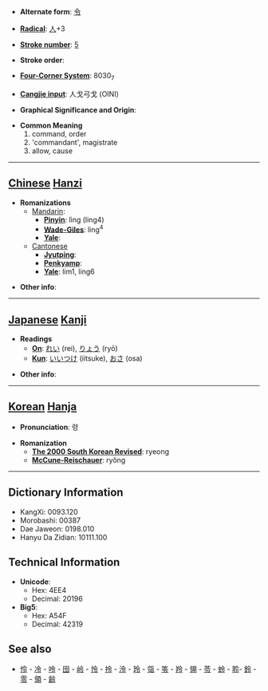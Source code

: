 * '''Alternate form''': [[令]]

* '''[[Wiktionary:Chinese radical index| Radical]]''': [[Wiktionary:Chinese radical index 人|人]]+3

* '''[[Wiktionary:Chinese total strokes index|Stroke number]]''': [[Wiktionary:Chinese total strokes index 5|5]]

* '''Stroke order''': 

* '''[[Wiktionary:Chinese four corner index|Four-Corner System]]''': 8030<sub>7</sub>

* '''[[Wiktionary:Chinese Cangjie index|Cangjie input]]''': 人戈弓戈 (OINI)

* '''Graphical Significance and Origin''': 

* '''Common Meaning'''
*#command, order
*# 'commandant', magistrate
*# allow, cause


----

== [[Chinese]] [[Hanzi]] ==

* '''Romanizations'''
** [[Mandarin]]:
*** '''[[Pinyin]]''': lìng (ling4)
*** '''[[Wade-Giles]]''': ling<sup>4</sup>
*** '''[[Yale]]''': 
**[[Cantonese]]
***'''[[Jyutping]]''':
***'''[[Penkyamp]]''': 
***'''[[Yale]]''': lim1, ling6

* '''Other info''': 

----

== [[Japanese]] [[Kanji]] ==

* '''Readings'''
** '''[[On]]''': [[れい]] (rei), [[りょう]] (ryō)
** '''[[Kun]]''': [[いいつけ]] (iitsuke), [[おさ]] (osa)

* '''Other info''':  

----

== [[Korean]] [[Hanja]] ==

* '''Pronunciation''': 령

* '''Romanization'''
** '''[[The 2000 South Korean Revised Romanization|The 2000 South Korean Revised]]''': ryeong
** '''[[McCune-Reischauer]]''': ryŏng

----

== Dictionary Information ==

* KangXi: 0093.120
* Morobashi: 00387
* Dae Jaweon: 0198.010
* Hanyu Da Zidian: 10111.100

== Technical Information ==

* '''Unicode''':
** Hex: 4EE4
** Decimal: 20196
* '''Big5''':
** Hex: A54F
** Decimal: 42319

==See also==
*[[伶]] - [[冷]] - [[呤]] - [[囹]] - [[岭]] - [[怜]] - [[拎]] - [[泠]] - [[玲]] - [[瓴]] - [[笭]] - [[羚]] - [[翎]] - [[苓]] - [[蛉]] - [[聆]]- [[鈴]] - [[零]] - [[領]] - [[齢]]